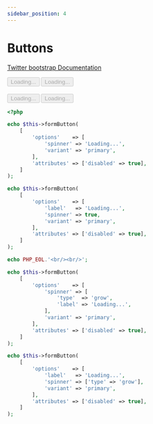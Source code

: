 ```yaml
---
sidebar_position: 4
---
```



# Buttons

[Twitter bootstrap Documentation](https://getbootstrap.com/docs/4.5/components/spinners/#buttons)

<Tabs>
<TabItem value="result" label="Result" default><HtmlCode bootstrapVersion="4.5"><button type="button" name="button" disabled="disabled" class="btn btn-primary" value="">
  <span aria-hidden="true" class="spinner-border spinner-border-sm" role="status">
    <span class="sr-only">Loading...</span>
  </span>
</button>
<button type="button" name="button" disabled="disabled" class="btn btn-primary" value="">
    <span aria-hidden="true" class="spinner-border spinner-border-sm" role="status"/>
    Loading...
</button>
<br/><br/>
<button type="button" name="button" disabled="disabled" class="btn btn-primary" value="">
  <span aria-hidden="true" class="spinner-grow spinner-grow-sm" role="status">
    <span class="sr-only">Loading...</span>
  </span>
</button>
<button type="button" name="button" disabled="disabled" class="btn btn-primary" value="">
    <span aria-hidden="true" class="spinner-grow spinner-grow-sm" role="status"/>
    Loading...
</button></HtmlCode></TabItem>
<TabItem value="source" label="Source">

```php
<?php

echo $this->formButton(
    [
        'options'    => [
            'spinner' => 'Loading...',
            'variant' => 'primary',
        ],
        'attributes' => ['disabled' => true],
    ]
);

echo $this->formButton(
    [
        'options'    => [
            'label'   => 'Loading...',
            'spinner' => true,
            'variant' => 'primary',
        ],
        'attributes' => ['disabled' => true],
    ]
);

echo PHP_EOL.'<br/><br/>';

echo $this->formButton(
    [
        'options'    => [
            'spinner' => [
                'type'  => 'grow',
                'label' => 'Loading...',
            ],
            'variant' => 'primary',
        ],
        'attributes' => ['disabled' => true],
    ]
);

echo $this->formButton(
    [
        'options'    => [
            'label'   => 'Loading...',
            'spinner' => ['type' => 'grow'],
            'variant' => 'primary',
        ],
        'attributes' => ['disabled' => true],
    ]
);

```

</TabItem>
</Tabs>
